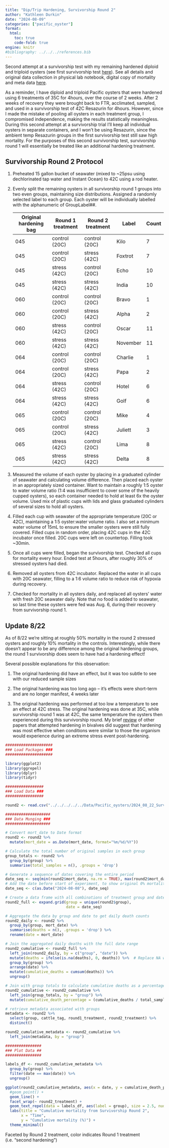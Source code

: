 ```yaml
---
title: "Dip/Trip Hardening, Survivorship Round 2"
author: "Kathleen Durkin"
date: "2024-08-09"
categories: ["pacific_oyster"]
format:
  html:
    toc: true
    code-fold: true
engine: knitr
#bibliography: ../../../references.bib
---
```


Second attempt at a survivorship test with my remaining hardened diploid and triploid oysters (see first survivorship test [here](./2024_08_02_diptrip_survivorship_round1.qmd)). See all details and original data collection in physical lab notebook, digital copy of mortality and meta data [here](https://docs.google.com/spreadsheets/d/1e0EcJ3Jrjq-a_IehlJsX7WaRoSG3tCUWKyWhY5yJfMs/edit?gid=0#gid=0).

As a reminder, I have diploid and triploid Pacific oysters that were hardened using 6 treatments of 35C for 4hours, over the course of 2 weeks. After 2 weeks of recovery they were brought back to FTR, acclimated, sampled, and used in a survivorship test of 42C Resazurin for 4hours. However, since I made the mistake of pooling all oysters in each treatment group, I compromised independence, making the results statistically meaningless. During this second attempt at a survivorship trial I'll keep all individual oysters in separate containers, and I won't be using Resazurin, since the ambient temp Resazurin groups in the first survivorship test still saw high mortality. For the purposes of this second survivorship test, survivorship round 1 will essentially be treated like an additional hardening treatment.

## Survivorship Round 2 Protocol

1.  Preheated 15 gallon bucket of seawater (mixed to \~25psu using dechlorinated tap water and Instant Ocean) to 42C using a rod heater.

2.  Evenly split the remaining oysters in all survivorship round 1 groups into two even groups, maintaining size distributions. Assigned a randomly selected label to each group. Each oyster will be individually labelled with the alphanumeric of GroupLabel##.

    | Original hardening bag | Round 1 treatment | Round 2 treatment | Label    | Count |
    |------------------------|-------------------|-------------------|----------|-------|
    | 045                    | control (20C)     | control (20C)     | Kilo     | 7     |
    | 045                    | control (20C)     | stress (42C)      | Foxtrot  | 7     |
    | 045                    | stress (42C)      | control (20C)     | Echo     | 10    |
    | 045                    | stress (42C)      | stress (42C)      | India    | 10    |
    | 060                    | control (20C)     | control (20C)     | Bravo    | 1     |
    | 060                    | control (20C)     | stress (42C)      | Alpha    | 2     |
    | 060                    | stress (42C)      | control (20C)     | Oscar    | 11    |
    | 060                    | stress (42C)      | stress (42C)      | November | 11    |
    | 064                    | control (20C)     | control (20C)     | Charlie  | 1     |
    | 064                    | control (20C)     | stress (42C)      | Papa     | 2     |
    | 064                    | stress (42C)      | control (20C)     | Hotel    | 6     |
    | 064                    | stress (42C)      | stress (42C)      | Golf     | 6     |
    | 065                    | control (20C)     | control (20C)     | Mike     | 4     |
    | 065                    | control (20C)     | stress (42C)      | Juliett  | 3     |
    | 065                    | stress (42C)      | control (20C)     | Lima     | 8     |
    | 065                    | stress (42C)      | stress (42C)      | Delta    | 8     |

3.  Measured the volume of each oyster by placing in a graduated cylinder of seawater and calculating volume difference. Then placed each oyster in an appropriately sized container. Want to maintain a roughly 1:5 oyster to water volume ratio (1:4 was insufficient to cover some of the heavily cupped oysters), so each container needed to hold at least 6x the oyster volume. Used mix of plastic cups with lids and glass graduated cylinders of several sizes to hold all oysters.

4.  Filled each cup with seawater of the appropriate temperature (20C or 42C), maintaining a 1:5 oyster:water volume ratio. I also set a minimum water volume of 15mL to ensure the smaller oysters were still fully covered. Filled cups in random order, placing 42C cups in the 42C incubator once filled. 20C cups were left on countertop. Filling took \~30min.

5.  Once all cups were filled, began the survivorship test. Checked all cups for mortality every hour. Ended test at 5hours, after roughly 30% of stressed oysters had died.

6.  Removed all oysters from 42C incubator. Replaced the water in all cups with 20C seawater, filling to a 1:6 volume ratio to reduce risk of hypoxia during recovery.

7.  Checked for mortality in all oysters daily, and replaced all oysters' water with fresh 20C seawater daily. Note that no food is added to seawater, so last time these oysters were fed was Aug. 6, during their recovery from survivorship round 1.

## Update 8/22

As of 8/22 we're sitting at roughly 50% mortality in the round 2 stressed oysters and roughly 10% mortality in the controls. Interestingly, while there doesn't appear to be any difference among the original hardening groups, the round 1 survivorship does seem to have had a hardening effect!

Several possible explanations for this observation:

1.  The original hardening did have an effect, but it was too subtle to see with our reduced sample sizes

2.  The original hardening was too long ago -- it's effects were short-term and are no longer manifest, 4 weeks later

3.  The original hardening was performed at too low a temperature to see an effect at 42C stress. The original hardening was done at 35C, while survivorship round 1 was at 42C, the same temperature the oysters then experienced during this survivorship round. My brief [review](./2024_06_20_experimental_design_questions) of other papers that attempted hardening in bivalves did suggest that hardening was most effective when conditions were similar to those the organism would experience during an extreme stress event post-hardening.

```r
#####################
### Load Packages ###
#####################

library(ggplot2)
library(ggrepel)
library(dplyr)
library(tidyr)

#################
### Load Data ###
#################

round2 <- read.csv("../../../../../Data/Pacific_oysters/2024_08_22_Survivorship_Round2.csv")

####################
### Data Munging ###
####################

# Convert mort_date to Date format
round2 <- round2 %>%
  mutate(mort_date = as.Date(mort_date, format="%m/%d/%Y"))

# Calculate the total number of original samples in each group
group_totals <- round2 %>%
  group_by(group) %>%
  summarise(total_samples = n(), .groups = 'drop')

# Generate a sequence of dates covering the entire period
date_seq <- seq(min(round2$mort_date, na.rm = TRUE), max(round2$mort_date, na.rm = TRUE), by = "day")
# Add the date before start of experiment, to show original 0% mortality
date_seq <- c(as.Date("2024-08-08"), date_seq)

# Create a data frame with all combinations of treatment group and date
round2_full <- expand.grid(group = unique(round2$group), 
                           date = date_seq)

# Aggregate the data by group and date to get daily death counts
round2_daily <- round2 %>%
  group_by(group, mort_date) %>%
  summarise(deaths = n(), .groups = 'drop') %>%
  rename(date = mort_date)

# Join the aggregated daily deaths with the full date range
round2_cumulative <- round2_full %>%
  left_join(round2_daily, by = c("group", "date")) %>%
  mutate(deaths = ifelse(is.na(deaths), 0, deaths)) %>%  # Replace NA with 0 for days with no deaths
  group_by(group) %>%
  arrange(date) %>%
  mutate(cumulative_deaths = cumsum(deaths)) %>%
  ungroup()

# Join with group totals to calculate cumulative deaths as a percentage
round2_cumulative <- round2_cumulative %>%
  left_join(group_totals, by = "group") %>%
  mutate(cumulative_death_percentage = (cumulative_deaths / total_samples) * 100)

# retrieve metadata associated with groups
metadata <- round2 %>%
  select(group, cattle_tag, round1_treatment, round2_treatment) %>%
  distinct()

round2_cumulative_metadata <- round2_cumulative %>%
  left_join(metadata, by = "group")

################
### Plot Data ##
################

labels_df <- round2_cumulative_metadata %>%
  group_by(group) %>%
  filter(date == max(date)) %>%
  ungroup()

ggplot(round2_cumulative_metadata, aes(x = date, y = cumulative_death_percentage, group = group, color = round1_treatment)) +
  #geom_point() +
  geom_line() +
  facet_wrap(~ round2_treatment) +
  geom_text_repel(data = labels_df, aes(label = group), size = 2.5, nudge_x = 0.3, check_overlap = TRUE) +
  labs(title = "Cumulative mortality from Survivorship Round 2",
       x = "Time",
       y = "Cumulative mortality (%)") +
  theme_minimal()
```

Faceted by Round 2 treatment, color indicates Round 1 treatment (i.e. "second hardening")
